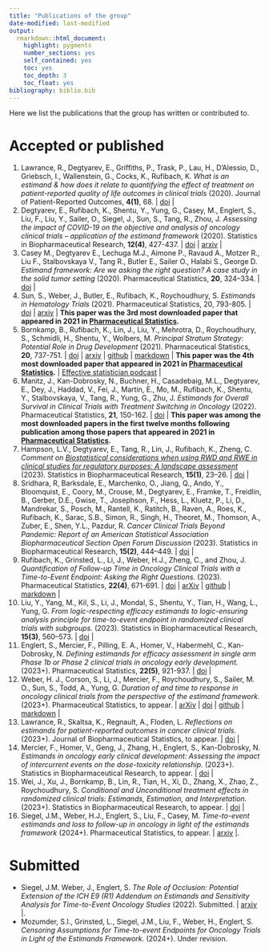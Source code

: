 ```yaml
---
title: "Publications of the group"
date-modified: last-modified
output: 
  rmarkdown::html_document:
    highlight: pygments
    number_sections: yes
    self_contained: yes
    toc: yes
    toc_depth: 3
    toc_float: yes
bibliography: biblio.bib
---
```


Here we list the publications that the group has written or contributed to.

# Accepted or published

1) Lawrance, R., Degtyarev, E., Griffiths, P., Trask, P., Lau, H., D'Alessio, D., Griebsch, I., Wallenstein, G., Cocks, K., Rufibach, K. _What is an estimand & how does it relate to quantifying the effect of treatment on patient-reported quality of life outcomes in clinical trials_ (2020). Journal of Patient-Reported Outcomes, **4(1)**, 68. | [doi](https://jpro.springeropen.com/track/pdf/10.1186/s41687-020-00218-5) | 
2) Degtyarev, E., Rufibach, K., Shentu, Y., Yung, G., Casey, M., Englert, S., Liu, F., Liu, Y., Sailer, O., Siegel, J., Sun, S., Tang, R., Zhou, J. _Assessing the impact of COVID-19 on the objective and analysis of oncology clinical trials – application of the estimand framework_ (2020). Statistics in Biopharmaceutical Research, **12(4)**, 427-437. | [doi](https://doi.org/10.1080/19466315.2020.1785543) | [arxiv](http://arxiv.org/abs/2006.04480) |
3) Casey M., Degtyarev E., Lechuga M.J., Aimone P., Ravaud A., Motzer R., Liu F., Stalbovskaya V., Tang R., Butler E., Sailer O., Halabi S., George D. _Estimand framework: Are we   asking the right question? A case study in the solid tumor setting_ (2020). Pharmaceutical Statistics, **20**, 324–334. | [doi](https://doi.org/10.1002/pst.2079) |
4) Sun, S., Weber, J., Butler, E., Rufibach, K., Roychoudhury, S. _Estimands in Hematology Trials_ (2021). Pharmaceutical Statistics, 20, 793-805. | [doi](https://doi.org/10.1002/pst.2108) | [arxiv](https://arxiv.org/abs/2010.00957) | **This paper was the 3rd most downloaded paper that appeared in 2021 in [Pharmaceutical Statistics](https://onlinelibrary.wiley.com/journal/15391612).**
5) Bornkamp, B., Rufibach, K., Lin, J., Liu, Y., Mehrotra, D., Roychoudhury, S., Schmidli, H., Shentu, Y., Wolbers, M. _Principal Stratum Strategy: Potential Role in Drug Development_ (2021). Pharmaceutical Statistics, **20**, 737-751. | [doi](https://doi.org/10.1002/pst.2104) | [arxiv](https://arxiv.org/abs/2008.05406) | [github](https://github.com/oncoestimand/princ_strat_drug_dev) | [markdown](https://oncoestimand.github.io/princ_strat_drug_dev/princ_strat_example.html) | **This paper was the 4th most downloaded paper that appeared in 2021 in [Pharmaceutical Statistics](https://onlinelibrary.wiley.com/journal/15391612).** | [Effective statistician podcast](https://theeffectivestatistician.com/a-deep-dive-into-principal-stratification-and-causal-inference/) |
6) Manitz, J., Kan-Dobrosky, N., Buchner, H., Casadebaig, M.L., Degtyarev, E., Dey, J., Haddad, V., Fei, J., Martin, E., Mo, M., Rufibach, K., Shentu, Y., Stalbovskaya, V., Tang, R., Yung, G., Zhu, J. _Estimands for Overall Survival in Clinical Trials with Treatment Switching in Oncology_ (2022). Pharmaceutical Statistics, **21**, 150-162. | [doi](https://doi.org/10.1002/pst.2158) | **This paper was among the most downloaded papers in the first twelve months following publication among those papers that appeared in 2021 in [Pharmaceutical Statistics](https://onlinelibrary.wiley.com/journal/15391612).**
7) Hampson, L.V., Degtyarev, E., Tang, R., Lin, J., Rufibach, K., Zheng, C. _Comment on [Biostatistical considerations when using RWD and RWE in clinical studies for regulatory purposes: A landscape assessment](https://doi.org/10.1080/19466315.2021.1883473)_ (2023). Statistics in Biopharmaceutical Research, **15(1)**, 23--26. | [doi](https://doi.org/10.1080/19466315.2021.1994459) |
8) Sridhara, R, Barksdale, E., Marchenko, O., Jiang, Q., Ando, Y., Bloomquist, E., Coory, M., Crouse, M., Degtyarev, E., Framke, T., Freidlin, B., Gerber, D.E., Gwise, T., Josephson, F., Hess, L., Kluetz, P., Li, D., Mandrekar, S., Posch, M., Rantell, K., Ratitch, B., Raven, A., Roes, K., Rufibach, K., Sarac, S.B., Simon, R., Singh, H., Theoret, M., Thomson, A., Zuber, E., Shen, Y.L., Pazdur, R. _Cancer Clinical Trials Beyond Pandemic: Report of an American Statistical Association Biopharmaceutical Section Open Forum Discussion_ (2023). Statistics in Biopharmaceutical Research, **15(2)**, 444--449. | [doi](https://doi.org/10.1080/19466315.2022.2103181) |
9) Rufibach, K., Grinsted, L., Li, J., Weber, H.J., Zheng, C., and Zhou, J. _Quantification of Follow-up Time in Oncology Clinical Trials with a Time-to-Event Endpoint: Asking the Right Questions._ (2023). Pharmaceutical Statistics, **22(4)**, 671-691. | [doi](https://doi.org/10.1002/pst.2300) | [arXiv](https://doi.org/10.48550/arxiv.2206.05216) | [github](https://github.com/oncoestimand/quantFU) | [markdown](https://oncoestimand.github.io/quantFU/quantFU.html) |
10) Liu, Y., Yang, M., Kil, S., Li, J., Mondal, S., Shentu, Y., Tian, H., Wang, L., Yung, G. _From logic-respecting efficacy estimands to logic-ensuring analysis principle for time-to-event endpoint in randomized clinical trials with subgroups._ (2023). Statistics in Biopharmaceutical Research, **15(3)**, 560--573. | [doi](https://doi.org/10.1080/19466315.2023.2186945) |
11) Englert, S., Mercier, F., Pilling, E. A., Homer, V., Habermehl, C., Kan-Dobrosky, N. _Defining estimands for efficacy assessment in single arm Phase 1b or Phase 2 clinical trials in oncology early development._ (2023+). Pharmaceutical Statistics, **22(5)**, 921-937. | [doi](https://doi.org/10.1002/pst.2319) |
12) Weber, H. J., Corson, S., Li, J., Mercier, F., Roychoudhury, S., Sailer, M. O., Sun, S., Todd, A., Yung, G. _Duration of and time to response in oncology clinical trials from the perspective of the estimand framework._ (2023+). Pharmaceutical Statistics, to appear. | [arXiv](https://arxiv.org/abs/2212.10911) | [doi](https://doi.org/10.1002/pst.2340) | [github](https://github.com/oncoestimand/dor) | [markdown](https://oncoestimand.github.io/dor/dor.html) |
13) Lawrance, R., Skaltsa, K., Regnault, A., Floden, L. _Reflections on estimands for patient-reported outcomes in cancer clinical trials._ (2023+). Journal of Biopharmaceutical Statistics, to appear. | [doi](https://doi.org/10.1080/10543406.2023.2280628) |
14) Mercier, F., Homer, V., Geng, J., Zhang, H., Englert, S., Kan-Dobrosky, N. _Estimands in oncology early clinical development: Assessing the impact of intercurrent events on the dose-toxicity relationship._ (2023+). Statistics in Biopharmaceutical Research, to appear. | [doi](https://doi.org/10.1080/19466315.2023.2296648) |
15) Wei, J., Xu, J., Bornkamp, B., Lin, R., Tian, H., Xi, D., Zhang, X., Zhao, Z., Roychoudhury, S. _Conditional and Unconditional treatment effects in randomized clinical trials: Estimands, Estimation, and Interpretation._ (2023+). Statistics in Biopharmaceutical Research, to appear. | [doi](https://doi.org/10.1080/19466315.2023.2292774) |
16) Siegel, J.M., Weber, H.J., Englert, S., Liu, F., Casey, M. _Time-to-event estimands and loss to follow-up in oncology in light of the estimands framework_ (2024+). Pharmaceutical Statistics, to appear. | [arxiv](https://arxiv.org/abs/2203.01781) |.

# Submitted

* Siegel, J.M. Weber, J., Englert, S. _The Role of Occlusion: Potential Extension of the ICH E9 (R1) Addendum on Estimands and Sensitivity Analysis for Time-to-Event Oncology Studies_ (2022). Submitted. | [arxiv](https://arxiv.org/abs/2203.02182) |.
* Mozumder, S.I., Grinsted, L., Siegel, J.M., Liu, F., Weber, H., Englert, S. _Censoring Assumptions for Time-to-event Endpoints for Oncology Trials in Light of the Estimands Framework._ (2024+). Under revision.
